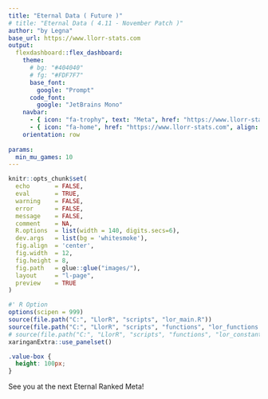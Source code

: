 ```yaml
---
title: "Eternal Data ( Future )"
# title: "Eternal Data ( 4.11 - November Patch )"
author: "by Legna"
base_url: https://www.llorr-stats.com
output:
  flexdashboard::flex_dashboard:
    theme:
      # bg: "#404040"
      # fg: "#FDF7F7"
      base_font:
        google: "Prompt"
      code_font:
        google: "JetBrains Mono"
    navbar:
      - { icon: "fa-trophy", text: "Meta", href: "https://www.llorr-stats.com/static/meta.html", align: right }
      - { icon: "fa-home", href: "https://www.llorr-stats.com", align: right }
    orientation: row
    
params:
  min_mu_games: 10
---
```


```r
knitr::opts_chunk$set(
  echo       = FALSE, 
  eval       = TRUE, 
  warning    = FALSE, 
  error      = FALSE, 
  message    = FALSE, 
  comment    = NA, 
  R.options  = list(width = 140, digits.secs=6), 
  dev.args   = list(bg = 'whitesmoke'), 
  fig.align  = 'center', 
  fig.width  = 12, 
  fig.height = 8, 
  fig.path   = glue::glue("images/"), 
  layout     = "l-page", 
  preview    = TRUE
)

#' R Option
options(scipen = 999)
source(file.path("C:", "LlorR", "scripts", "lor_main.R"))
source(file.path("C:", "LlorR", "scripts", "functions", "lor_functions.R"))
# source(file.path("C:", "LlorR", "scripts", "functions", "lor_constants.R"))
xaringanExtra::use_panelset()
```

```css
.value-box {
  height: 100px;
}
```

See you at the next Eternal Ranked Meta!

<!-- ```{r constants} -->
<!-- last_update_box <- flexdashboard::valueBox( -->
<!--   Sys.Date(), -->
<!--   caption = glue::glue("Last Update"), -->
<!--   icon = "fa-clock", -->
<!--   color = "#1A9850") -->
<!-- ``` -->

<!-- ```{r load-data} -->
<!-- MU_tbl <- data.table::fread( -->
<!--   file = file.path("C:", "LlorR", "data", "clean", "updates", "mu_eternal_minimal.csv"), -->
<!--   header = T, na.strings = c("", NA), encoding = "UTF-8" -->
<!-- ) -->

<!-- summary_info <- readr::read_rds(file = file.path("C:", "LlorR", "data", "clean", "updates", "summary_info_eternal.rds") ) -->
<!-- nMuEternal  = summary_info$used_ranked_eternal -->
<!-- ``` -->

<!-- Eternal {data-icon="fa-table"} -->
<!-- ================================ -->

<!-- Inputs {.sidebar} -->
<!-- ----------------------------------------------------------------------- -->

<!-- ### Filters -->

<!-- ```{r filters-Eternal} -->
<!-- crosstalk_data <- crosstalk::SharedData$new(MU_tbl) -->

<!-- crosstalk::filter_select("playerDeck", "Player's Deck",     crosstalk_data, ~archetype_1) -->
<!-- crosstalk::filter_select("opponentDeck", "Opponent's Deck", crosstalk_data, ~archetype_2) -->

<!-- crosstalk::filter_slider("muWin",   "#Win",                 crosstalk_data, ~mu_win, step = 50 , min = 0) -->
<!-- crosstalk::filter_slider("muGames", "#Games",               crosstalk_data, ~mu_n,   step = 100, min = 0) -->

<!-- crosstalk::filter_slider("muWR", "WinRate",                 crosstalk_data, ~mu_wr, step=0.01, min = 0, max = 1) -->
<!-- crosstalk::filter_slider("playrate", "Player PlayRate",     crosstalk_data, ~playrate_1, step=0.01, min = 0, max = round(max(MU_tbl$playrate_1),   4) ) -->
<!-- crosstalk::filter_slider("opponentPR", "Opponent PlayRate", crosstalk_data, ~playrate_2, step=0.01, min = 0, max = round(max(MU_tbl$playrate_2), 4) ) -->

<!-- crosstalk::filter_select("direction", "MU-Direction",       crosstalk_data, ~direction) -->
<!-- crosstalk::filter_checkbox("mirror", "Mirror",              crosstalk_data, ~mirror, inline = TRUE) -->
<!-- ``` -->

<!-- Row {data-heigth="100"} -->
<!-- ----------------------------------------------------------------------- -->

<!-- ### Box MU -->

<!-- ```{r} -->
<!-- flexdashboard::valueBox(glue::glue("{summary_info$total_ranked_eternal} Eternal Ranked Games"), -->
<!--                         caption = glue::glue("min {params$min_mu_games} games - {summary_info$used_ranked_eternal} games used"), -->
<!--                         icon = "fa-table", -->
<!--                         color = "#FA7404") -> Eternal_valuebox -->

<!-- Eternal_valuebox -->
<!-- ``` -->

<!-- ### Box Eternal -->

<!-- ```{r value-player-Eternal} -->
<!-- flexdashboard::valueBox(value = summary_info$n_eternal, -->
<!--                         caption = glue::glue("(Standard) Master Players"), -->
<!--                         icon = "fa-medal", -->
<!--                         color = "#65c0a9") -> box_eternal -->

<!-- box_eternal -->
<!-- ``` -->

<!-- ### Last Update -->

<!-- ```{r} -->
<!-- last_update_box -->
<!-- ``` -->

<!-- ### Download Data -->

<!-- ```{r} -->
<!-- downloadthis::download_link( -->
<!--   link = "https://raw.githubusercontent.com/MaouLegna/llorr-website/main/static/data/mu_eternal.csv", -->
<!--   button_label = "MU as csv", -->
<!--   # output_name = "mutable", -->
<!--   button_type = "danger", -->
<!--   has_icon = TRUE, -->
<!--   icon = "fa fa-save" -->
<!--   # self_contained = FALSE -->
<!-- ) -->
<!-- ``` -->

<!-- Row {data-heigth="900"} -->
<!-- ----------------------------------------------------------------------- -->

<!-- ### MU table -->

<!-- ```{r print-react-Eternal} -->
<!-- reactable_mu(crosstalk_data) -->
<!-- ``` -->

<!-- Plot {data-icon="fa-file-image"} -->
<!-- ================================ -->

<!-- Row {data-heigth="100"} -->
<!-- ----------------------------------------------------------------------- -->

<!-- ### Box1 MU -->

<!-- ```{r} -->
<!-- box_eternal -->
<!-- ``` -->

<!-- ### Last Update -->

<!-- ```{r} -->
<!-- last_update_box -->
<!-- ``` -->

<!-- Row {data-heigth="900" .tabset} -->
<!-- ----------------------------------------------------------------------- -->

<!-- ### MU Grid - Eternal -->

<!-- ```{r print-grid} -->
<!-- gtMU_grid <- readr::read_rds(file = file.path("C:", "LlorR", "data", "clean", "updates", "grid_eternal.rds")) -->

<!-- gtMU_grid |> -->
<!--   gt::tab_options( -->
<!--     data_row.padding = gt::px(8), -->
<!--     table.font.size  = gt::px(13), -->
<!--     column_labels.font.size = gt::px(10) -->
<!--   ) |> -->
<!--   gt::cols_width( -->
<!--     -1 ~ gt::px(90), -->
<!--     1  ~ gt::px(120), -->
<!--   ) -->
<!-- ``` -->

<!-- ### Meta Evolution -->

<!-- ```{r print-diamond-grid} -->
<!-- hourly_eternal_line <- readr::read_rds( file = file.path("C:", "LlorR", "data", "clean", "updates", "hourly_eternal_line.rds") ) -->

<!-- hourly_eternal_line -->
<!-- ``` -->

<!-- Stats (last 7days) {data-icon="fa-table" data-orientation=rows} -->
<!-- ================================ -->

<!-- Row {data-heigth="100"} -->
<!-- ----------------------------------------------------------------------- -->

<!-- ### Number of Games -->

<!-- ```{r} -->
<!-- meta_7days <- readr::read_rds(file = file.path("C:", "LlorR", "data", "clean", "updates", "meta_week_eternal.rds") ) -->
<!-- ``` -->


<!-- ```{r} -->
<!-- flexdashboard::valueBox(glue::glue("{meta_7days$n} Games"), -->
<!--                         caption = glue::glue("Number of Ranked Games"), -->
<!--                         icon = "fa-table", -->
<!--                         color = "#a88b32") -->
<!-- ``` -->

<!-- ### Number of Meta Decks -->

<!-- ```{r} -->
<!-- flexdashboard::valueBox(glue::glue("{length(meta_7days$fct_meta)} Meta Decks"), -->
<!--                         caption = glue::glue("Decks with PlayRate with at least 1%"), -->
<!--                         icon = "fa-trophy", -->
<!--                         color = "#65c0a9") -->
<!-- ``` -->

<!-- ### Number of Underdog Decks -->

<!-- ```{r} -->
<!-- flexdashboard::valueBox(glue::glue("{length(meta_7days$fct_underdog)} Underdog Decks"), -->
<!--                         caption = glue::glue("Decks with positive WR and PR in 0.1% to 1%"), -->
<!--                         icon = "fa-dog", -->
<!--                         color = "#ff7f24") -->
<!-- ``` -->

<!-- ### Last-Update -->

<!-- ```{r} -->
<!-- last_update_box -->
<!-- ``` -->

<!-- Row {data-heigth="900"} -->
<!-- ----------------------------------------------------------------------- -->

<!-- ### Decks Performances -->

<!-- ```{r} -->
<!-- meta_7days$meta_table -->
<!-- ``` -->
